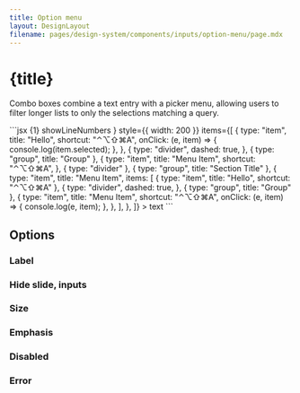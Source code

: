 ```yaml
---
title: Option menu
layout: DesignLayout
filename: pages/design-system/components/inputs/option-menu/page.mdx
---
```



# {title}

Combo boxes combine a text entry with a picker menu, allowing users to filter longer lists to only the selections matching a query.


<MainView />



<CodeView>
  <CodeViewItem title="Sapa">
```jsx {1} showLineNumbers
<OptionMenu
icon={<AddChartFilled />}
style={{ width: 200 }}
items={[
    {
        type: "item",
        title: "Hello",
        shortcut: "⌃⌥⇧⌘A",
        onClick: (e, item) => {
          console.log(item.selected);
        },
    },
    {
        type: "divider",
        dashed: true,
    },
    { type: "group", title: "Group" },
    {
        type: "item",
        title: "Menu Item",
        shortcut: "⌃⌥⇧⌘A",
    },
    { type: "divider" },
    { type: "group", title: "Section Title" },
    {
        type: "item",
        title: "Menu Item",
        items: [
            { type: "item", title: "Hello", shortcut: "⌃⌥⇧⌘A" },
            {
                type: "divider",
                dashed: true,
            },
            { type: "group", title: "Group" },
            {
                type: "item",
                title: "Menu Item",
                shortcut: "⌃⌥⇧⌘A",
                onClick: (e, item) => {
                    console.log(e, item);
                },
            },
        ],
    },
]}
>
text
</OptionMenu>
```
  </CodeViewItem>
</CodeView>

## Options 

### Label


### Hide slide, inputs




### Size



### Emphasis




### Disabled

### Error



